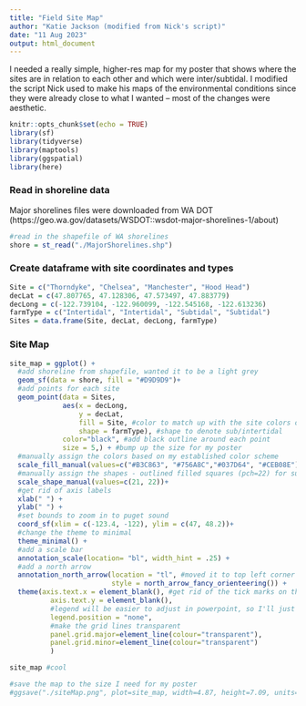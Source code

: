 ```yaml
---
title: "Field Site Map"
author: "Katie Jackson (modified from Nick's script)"
date: "11 Aug 2023"
output: html_document
---
```


I needed a really simple, higher-res map for my poster that shows where the sites are in relation to each other and which were inter/subtidal. I modified the script Nick used to make his maps of the environmental conditions since they were already close to what I wanted -- most of the changes were aesthetic.
```r
knitr::opts_chunk$set(echo = TRUE)
library(sf)
library(tidyverse)
library(maptools)
library(ggspatial)
library(here)
```

### Read in shoreline data
Major shorelines files were downloaded from WA DOT (https://geo.wa.gov/datasets/WSDOT::wsdot-major-shorelines-1/about)
```r
#read in the shapefile of WA shorelines
shore = st_read("./MajorShorelines.shp")

```

### Create dataframe with site coordinates and types
```r
Site = c("Thorndyke", "Chelsea", "Manchester", "Hood Head") 
decLat = c(47.807765, 47.128306, 47.573497, 47.883779)
decLong = c(-122.739104, -122.960099, -122.545168, -122.613236)
farmType = c("Intertidal", "Intertidal", "Subtidal", "Subtidal")
Sites = data.frame(Site, decLat, decLong, farmType)
```


### Site Map
```r
site_map = ggplot() +
  #add shoreline from shapefile, wanted it to be a light grey
  geom_sf(data = shore, fill = "#D9D9D9")+
  #add points for each site
  geom_point(data = Sites,
             aes(x = decLong, 
                 y = decLat,
                 fill = Site, #color to match up with the site colors on my poster
                 shape = farmType), #shape to denote sub/intertidal
             color="black", #add black outline around each point
             size = 5,) + #bump up the size for my poster
  #manually assign the colors based on my established color scheme
  scale_fill_manual(values=c("#B3C863", "#756A8C","#037D64", "#CEB08E"))+
  #manually assign the shapes - outlined filled squares (pch=22) for subtidal and circles (pch=21) for intertidal 
  scale_shape_manual(values=c(21, 22))+
  #get rid of axis labels
  xlab(" ") + 
  ylab(" ") +
  #set bounds to zoom in to puget sound
  coord_sf(xlim = c(-123.4, -122), ylim = c(47, 48.2))+
  #change the theme to minimal
  theme_minimal() +
  #add a scale bar
  annotation_scale(location= "bl", width_hint = .25) +
  #add a north arrow
  annotation_north_arrow(location = "tl", #moved it to top left corner
                         style = north_arrow_fancy_orienteering()) +
  theme(axis.text.x = element_blank(), #get rid of the tick marks on the axes
          axis.text.y = element_blank(),
          #legend will be easier to adjust in powerpoint, so I'll just remove it for now (I'll label each site and make a legend for the shapes)
          legend.position = "none",
          #make the grid lines transparent
          panel.grid.major=element_line(colour="transparent"),
          panel.grid.minor=element_line(colour="transparent")
          ) 

site_map #cool

#save the map to the size I need for my poster
#ggsave("./siteMap.png", plot=site_map, width=4.87, height=7.09, units="in")

```

